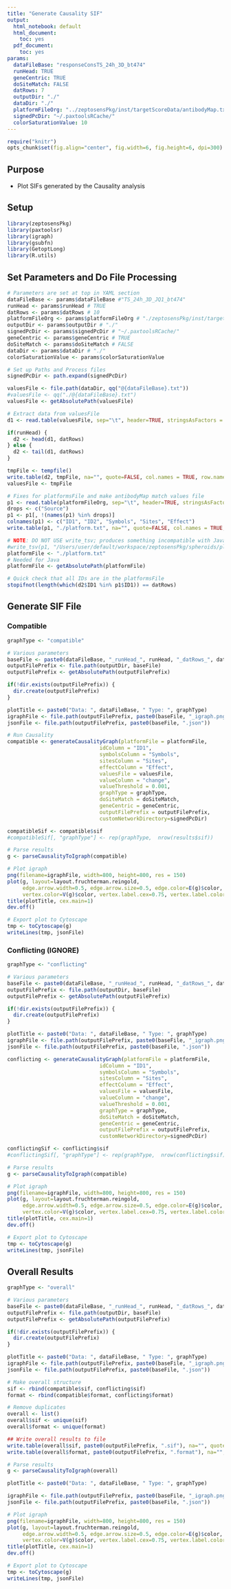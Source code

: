 ```yaml
---
title: "Generate Causality SIF"
output:
  html_notebook: default
  html_document:
    toc: yes
  pdf_document:
    toc: yes
params:
  dataFileBase: "responseConsTS_24h_3D_bt474"
  runHead: TRUE   
  geneCentric: TRUE
  doSiteMatch: FALSE
  datRows: 7
  outputDir: "./"
  dataDir: "./"
  platformFileOrg: "../zeptosensPkg/inst/targetScoreData/antibodyMap.txt"
  signedPcDir: "~/.paxtoolsRCache/"
  colorSaturationValue: 10
---
```


```r
require("knitr")
opts_chunk$set(fig.align="center", fig.width=6, fig.height=6, dpi=300)
```

## Purpose
* Plot SIFs generated by the Causality analysis

## Setup 
```r
library(zeptosensPkg)
library(paxtoolsr)
library(igraph)
library(gsubfn)
library(GetoptLong)
library(R.utils)
```

## Set Parameters and Do File Processing 
```r
# Parameters are set at top in YAML section
dataFileBase <- params$dataFileBase #"TS_24h_3D_JQ1_bt474"
runHead <- params$runHead # TRUE
datRows <- params$datRows # 10
platformFileOrg <- params$platformFileOrg # "./zeptosensPkg/inst/targetScoreData/antibodyMap.txt"
outputDir <- params$outputDir # "./"
signedPcDir <- params$signedPcDir # "~/.paxtoolsRCache/"
geneCentric <- params$geneCentric # TRUE
doSiteMatch <- params$doSiteMatch # FALSE
dataDir <- params$dataDir # "./"
colorSaturationValue <- params$colorSaturationValue

# Set up Paths and Process files
signedPcDir <- path.expand(signedPcDir)

valuesFile <- file.path(dataDir, qq("@{dataFileBase}.txt"))
#valuesFile <- qq("./@{dataFileBase}.txt")
valuesFile <- getAbsolutePath(valuesFile)

# Extract data from valuesFile
d1 <- read.table(valuesFile, sep="\t", header=TRUE, stringsAsFactors = FALSE)

if(runHead) {
  d2 <- head(d1, datRows)
} else {
  d2 <- tail(d1, datRows)
}

tmpFile <- tempfile()
write.table(d2, tmpFile, na="", quote=FALSE, col.names = TRUE, row.names=FALSE, sep="\t")
valuesFile <- tmpFile

# Fixes for platformsFile and make antibodyMap match values file
p1 <- read.table(platformFileOrg, sep="\t", header=TRUE, stringsAsFactors = FALSE, fill = TRUE)
drops <- c("Source")
p1 <- p1[, !(names(p1) %in% drops)]
colnames(p1) <- c("ID1", "ID2", "Symbols", "Sites", "Effect")
write.table(p1, "./platform.txt", na="", quote=FALSE, col.names = TRUE, row.names=FALSE, sep="\t")

# NOTE: DO NOT USE write_tsv; produces something incompatible with Java; ghost quotes """
#write_tsv(p1, "/Users/user/default/workspace/zeptosensPkg/spheroids/platform.txt", na="")
platformFile <- "./platform.txt"
# Needed for Java
platformFile <- getAbsolutePath(platformFile)

# Quick check that all IDs are in the platformsFile
stopifnot(length(which(d2$ID1 %in% p1$ID1)) == datRows)
```

## Generate SIF File
### Compatible
```r
graphType <- "compatible"

# Various parameters
baseFile <- paste0(dataFileBase, "_runHead_", runHead, "_datRows_", datRows, "_geneCentric_", geneCentric, "_graphType_", graphType)
outputFilePrefix <- file.path(outputDir, baseFile)
outputFilePrefix <- getAbsolutePath(outputFilePrefix)

if(!dir.exists(outputFilePrefix)) {
  dir.create(outputFilePrefix)
}

plotTitle <- paste0("Data: ", dataFileBase, " Type: ", graphType)
igraphFile <- file.path(outputFilePrefix, paste0(baseFile, "_igraph.png"))
jsonFile <- file.path(outputFilePrefix, paste0(baseFile, ".json"))

# Run Causality
compatible <- generateCausalityGraph(platformFile = platformFile, 
                              idColumn = "ID1", 
                              symbolsColumn = "Symbols",  
                              sitesColumn = "Sites",
                              effectColumn = "Effect", 
                              valuesFile = valuesFile, 
                              valueColumn = "change", 
                              valueThreshold = 0.001,
                              graphType = graphType, 
                              doSiteMatch = doSiteMatch,
                              geneCentric = geneCentric, 
                              outputFilePrefix = outputFilePrefix,
                              customNetworkDirectory=signedPcDir)

compatibleSif <- compatible$sif
#compatibleSif[, "graphType"] <- rep(graphType,  nrow(results$sif))

# Parse results
g <- parseCausalityToIgraph(compatible)

# Plot igraph
png(filename=igraphFile, width=800, height=800, res = 150)
plot(g, layout=layout.fruchterman.reingold, 
     edge.arrow.width=0.5, edge.arrow.size=0.5, edge.color=E(g)$color, edge.lty=E(g)$lty,
     vertex.color=V(g)$color, vertex.label.cex=0.75, vertex.label.color="black", vertex.label.family="Arial", vertex.label=V(g)$label)
title(plotTitle, cex.main=1)
dev.off()

# Export plot to Cytoscape
tmp <- toCytoscape(g)
writeLines(tmp, jsonFile)
```

### Conflicting (IGNORE)
```r
graphType <- "conflicting"

# Various parameters
baseFile <- paste0(dataFileBase, "_runHead_", runHead, "_datRows_", datRows, "_geneCentric_", geneCentric, "_graphType_", graphType)
outputFilePrefix <- file.path(outputDir, baseFile)
outputFilePrefix <- getAbsolutePath(outputFilePrefix)

if(!dir.exists(outputFilePrefix)) {
  dir.create(outputFilePrefix)
}

plotTitle <- paste0("Data: ", dataFileBase, " Type: ", graphType)
igraphFile <- file.path(outputFilePrefix, paste0(baseFile, "_igraph.png"))
jsonFile <- file.path(outputFilePrefix, paste0(baseFile, ".json"))

conflicting <- generateCausalityGraph(platformFile = platformFile, 
                              idColumn = "ID1", 
                              symbolsColumn = "Symbols",  
                              sitesColumn = "Sites",
                              effectColumn = "Effect", 
                              valuesFile = valuesFile, 
                              valueColumn = "change", 
                              valueThreshold = 0.001,
                              graphType = graphType, 
                              doSiteMatch = doSiteMatch,
                              geneCentric = geneCentric, 
                              outputFilePrefix = outputFilePrefix,
                              customNetworkDirectory=signedPcDir)

conflictingSif <- conflicting$sif
#conflictingSif[, "graphType"] <- rep(graphType,  nrow(conflicting$sif))

# Parse results
g <- parseCausalityToIgraph(compatible)

# Plot igraph
png(filename=igraphFile, width=800, height=800, res = 150)
plot(g, layout=layout.fruchterman.reingold, 
     edge.arrow.width=0.5, edge.arrow.size=0.5, edge.color=E(g)$color, edge.lty=E(g)$lty,
     vertex.color=V(g)$color, vertex.label.cex=0.75, vertex.label.color="black", vertex.label.family="Arial", vertex.label=V(g)$label)
title(plotTitle, cex.main=1)
dev.off()

# Export plot to Cytoscape
tmp <- toCytoscape(g)
writeLines(tmp, jsonFile)

```

## Overall Results
```r
graphType <- "overall"

# Various parameters
baseFile <- paste0(dataFileBase, "_runHead_", runHead, "_datRows_", datRows, "_geneCentric_", geneCentric, "_graphType_", graphType)
outputFilePrefix <- file.path(outputDir, baseFile)
outputFilePrefix <- getAbsolutePath(outputFilePrefix)

if(!dir.exists(outputFilePrefix)) {
  dir.create(outputFilePrefix)
}

plotTitle <- paste0("Data: ", dataFileBase, " Type: ", graphType)
igraphFile <- file.path(outputFilePrefix, paste0(baseFile, "_igraph.png"))
jsonFile <- file.path(outputFilePrefix, paste0(baseFile, ".json"))

# Make overall structure
sif <- rbind(compatible$sif, conflicting$sif)
format <- rbind(compatible$format, conflicting$format)

# Remove duplicates
overall <- list()
overall$sif <- unique(sif)
overall$format <- unique(format)

## Write overall results to file
write.table(overall$sif, paste0(outputFilePrefix, ".sif"), na="", quote=FALSE, col.names = TRUE, row.names=FALSE, sep="\t")
write.table(overall$format, paste0(outputFilePrefix, ".format"), na="", quote=FALSE, col.names = TRUE, row.names=FALSE, sep="\t")

# Parse results
g <- parseCausalityToIgraph(overall)

plotTitle <- paste0("Data: ", dataFileBase, " Type: ", graphType)

igraphFile <- file.path(outputFilePrefix, paste0(baseFile, "_igraph.png"))
jsonFile <- file.path(outputFilePrefix, paste0(baseFile, ".json"))

# Plot igraph
png(filename=igraphFile, width=800, height=800, res = 150)
plot(g, layout=layout.fruchterman.reingold, 
     edge.arrow.width=0.5, edge.arrow.size=0.5, edge.color=E(g)$color, edge.lty=E(g)$lty,
     vertex.color=V(g)$color, vertex.label.cex=0.75, vertex.label.color="black", vertex.label.family="Arial", vertex.label=V(g)$label)
title(plotTitle, cex.main=1)
dev.off()

# Export plot to Cytoscape
tmp <- toCytoscape(g)
writeLines(tmp, jsonFile)
```

